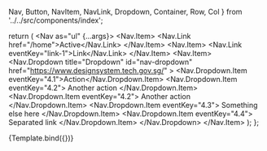   Nav,
  Button,
  NavItem,
  NavLink,
  Dropdown,
  Container,
  Row,
  Col
} from '../../src/components/index';

<Meta title="Components/Nav" component={Nav} />

  return (
    <Nav as="ul" {...args}>
      <Nav.Item>
        <Nav.Link href="/home">Active</Nav.Link>
      </Nav.Item>
      <Nav.Item>
        <Nav.Link eventKey="link-1">Link</Nav.Link>
      </Nav.Item>
      <Nav.Item>
        <Nav.Dropdown
          title="Dropdown"
          id="nav-dropdown"
          href="https://www.designsystem.tech.gov.sg/"
        >
            <Row>
              <Col sm={8}>
                <Nav.Dropdown.Item eventKey="4.1">Action</Nav.Dropdown.Item>
              </Col>
              <Col sm={4}>
                <Nav.Dropdown.Item eventKey="4.2">
                  Another action
                </Nav.Dropdown.Item>
              </Col>
            </Row>
            <Row>
              <Col sm>
                <Nav.Dropdown.Item eventKey="4.2">
                  Another action
                </Nav.Dropdown.Item>
              </Col>
              <Col sm>
                <Nav.Dropdown.Item eventKey="4.3">
                  Something else here
                </Nav.Dropdown.Item>
              </Col>
              <Col sm>
                <Nav.Dropdown.Item eventKey="4.4">
                  Separated link
                </Nav.Dropdown.Item>
              </Col>
            </Row>
        </Nav.Dropdown>
      </Nav.Item>
    </Nav>
  );
};

<Canvas>
  <Story name="Default">{Template.bind({})}</Story>
</Canvas>
